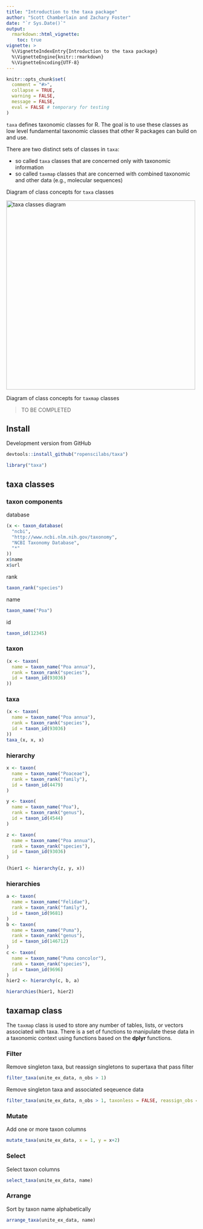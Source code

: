 ```yaml
---
title: "Introduction to the taxa package"
author: "Scott Chamberlain and Zachary Foster"
date: "`r Sys.Date()`"
output: 
  rmarkdown::html_vignette:
    toc: true
vignette: >
  %\VignetteIndexEntry{Introduction to the taxa package}
  %\VignetteEngine{knitr::rmarkdown}
  %\VignetteEncoding{UTF-8}
---
```


```r
knitr::opts_chunk$set(
  comment = "#>",
  collapse = TRUE,
  warning = FALSE,
  message = FALSE,
  eval = FALSE # temporary for testing 
)
```

`taxa` defines taxonomic classes for R. The goal is to use these classes as low 
level fundamental taxonomic classes that other R packages can build on and use.

There are two distinct sets of classes in `taxa`:

* so called `taxa` classes that are concerned only with taxonomic information
* so called `taxmap` classes that are concerned with combined taxonomic and 
other data (e.g., molecular sequences)

Diagram of class concepts for `taxa` classes

<img src="class_concept_graph_v2.png" title="taxa classes diagram" height="500">

Diagram of class concepts for `taxmap` classes

> TO BE COMPLETED


## Install

Development version from GitHub

```r
devtools::install_github("ropenscilabs/taxa")
```

```r
library("taxa")
```

## taxa classes

### taxon components

database

```r
(x <- taxon_database(
  "ncbi",
  "http://www.ncbi.nlm.nih.gov/taxonomy",
  "NCBI Taxonomy Database",
  "*"
))
x$name
x$url
```

rank

```r
taxon_rank("species")
```

name

```r
taxon_name("Poa")
```

id

```r
taxon_id(12345)
```

### taxon

```r
(x <- taxon(
  name = taxon_name("Poa annua"),
  rank = taxon_rank("species"),
  id = taxon_id(93036)
))
```

### taxa

```r
(x <- taxon(
  name = taxon_name("Poa annua"),
  rank = taxon_rank("species"),
  id = taxon_id(93036)
))
taxa_(x, x, x)
```

### hierarchy

```r
x <- taxon(
  name = taxon_name("Poaceae"),
  rank = taxon_rank("family"),
  id = taxon_id(4479)
)

y <- taxon(
  name = taxon_name("Poa"),
  rank = taxon_rank("genus"),
  id = taxon_id(4544)
)

z <- taxon(
  name = taxon_name("Poa annua"),
  rank = taxon_rank("species"),
  id = taxon_id(93036)
)

(hier1 <- hierarchy(z, y, x))
```

### hierarchies

```r
a <- taxon(
  name = taxon_name("Felidae"),
  rank = taxon_rank("family"),
  id = taxon_id(9681)
)
b <- taxon(
  name = taxon_name("Puma"),
  rank = taxon_rank("genus"),
  id = taxon_id(146712)
)
c <- taxon(
  name = taxon_name("Puma concolor"),
  rank = taxon_rank("species"),
  id = taxon_id(9696)
)
hier2 <- hierarchy(c, b, a)
```

```r
hierarchies(hier1, hier2)
```

## taxamap class

The `taxmap` class is used to store any number of tables, lists, or vectors associated with taxa. 
There is a set of functions to manipulate these data in a taxonomic context using functions based on the **dplyr** functions.

### Filter

Remove singleton taxa, but reassign singletons to supertaxa that pass filter

```r
filter_taxa(unite_ex_data, n_obs > 1)
```

Remove singleton taxa and associated seqeuence data

```r
filter_taxa(unite_ex_data, n_obs > 1, taxonless = FALSE, reassign_obs = FALSE)
```

### Mutate

Add one or more taxon columns

```r
mutate_taxa(unite_ex_data, x = 1, y = x+2)
```

### Select 

Select taxon columns

```r
select_taxa(unite_ex_data, name)
```

### Arrange

Sort by taxon name alphabetically

```r
arrange_taxa(unite_ex_data, name)
```
